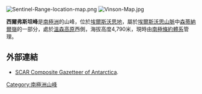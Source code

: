 [[Image:Sentinel-Range-location-map.png|thumb]]
[[Image:Vinson-Map.jpg|thumb]]

{{Coord|78|32|51|S|85|38|57|W||display=title}}

'''西爾弗斯坦峰'''是[[南極洲|南極洲]]的山峰，位於[[埃爾斯沃思地|埃爾斯沃思地]]，屬於[[埃爾斯沃思山脈|埃爾斯沃思山脈]]中[[森蒂納爾嶺|森蒂納爾嶺]]的一部分，處於[[溫森高原|溫森高原]]西側，海拔高度4,790米，現時由[[南極條約體系|南極條約體系]]管理。

==外部連結==
* [http://data.aad.gov.au/aadc/gaz/scar/ SCAR Composite Gazetteer of Antarctica]{{WebCite|url=https://www.webcitation.org/5ug2CfC7m?url=http://data.aad.gov.au/aadc/gaz/scar/ |date=20101202140255 |dateformat=iso }}.

{{DEFAULTSORT:Silverstein Peak}}
[[Category:南極洲山峰|Category:南極洲山峰]]


{{EllsworthLand-geo-stub}}